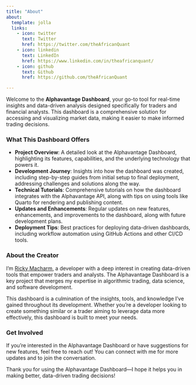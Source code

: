 ```yaml
---
title: "About"
about:
  template: jolla
  links:
    - icon: twitter
      text: Twitter
      href: https://twitter.com/theAfricanQuant
    - icon: linkedin
      text: LinkedIn
      href: https://www.linkedin.com/in/theafricanquant/
    - icon: github
      text: Github
      href: https://github.com/theAfricanQuant

---
```


Welcome to the **Alphavantage Dashboard**, your go-to tool for real-time insights and data-driven analysis designed specifically for traders and financial analysts. This dashboard is a comprehensive solution for accessing and visualizing market data, making it easier to make informed trading decisions.

### What This Dashboard Offers

- **Project Overview**: A detailed look at the Alphavantage Dashboard, highlighting its features, capabilities, and the underlying technology that powers it.
- **Development Journey**: Insights into how the dashboard was created, including step-by-step guides from initial setup to final deployment, addressing challenges and solutions along the way.
- **Technical Tutorials**: Comprehensive tutorials on how the dashboard integrates with the Alphavantage API, along with tips on using tools like Quarto for rendering and publishing content.
- **Updates and Enhancements**: Regular updates on new features, enhancements, and improvements to the dashboard, along with future development plans.
- **Deployment Tips**: Best practices for deploying data-driven dashboards, including workflow automation using GitHub Actions and other CI/CD tools.

### About the Creator

I'm [Ricky Macharm](www.SisengAI.com), a developer with a deep interest in creating data-driven tools that empower traders and analysts. The Alphavantage Dashboard is a key project that merges my expertise in algorithmic trading, data science, and software development.

This dashboard is a culmination of the insights, tools, and knowledge I’ve gained throughout its development. Whether you’re a developer looking to create something similar or a trader aiming to leverage data more effectively, this dashboard is built to meet your needs.

### Get Involved

If you’re interested in the Alphavantage Dashboard or have suggestions for new features, feel free to reach out! You can connect with me for more updates and to join the conversation.

Thank you for using the Alphavantage Dashboard—I hope it helps you in making better, data-driven trading decisions!

